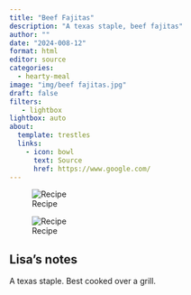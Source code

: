 ```yaml
---
title: "Beef Fajitas"
description: "A texas staple, beef fajitas"
author: ""
date: "2024-008-12"
format: html
editor: source
categories:
  - hearty-meal
image: "img/beef fajitas.jpg"
draft: false
filters:
   - lightbox
lightbox: auto
about:
  template: trestles
  links:
    - icon: bowl
      text: Source
      href: https://www.google.com/
---
```


![Recipe](img/beef fajitas.jpg)

![Recipe](img/beef fajitas 2.jpg)


## Lisa's notes

A texas staple. Best cooked over a grill. 

